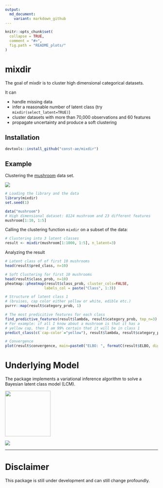 ```yaml
---
output:
  md_document:
    variant: markdown_github
---
```


<!-- README.md is generated from README.Rmd. Please edit that file -->

```r
knitr::opts_chunk$set(
  collapse = TRUE,
  comment = "#>",
  fig.path = "README_plots/"
)
```

# mixdir

The goal of mixdir is to cluster high dimensional categorical datasets.

It can

* handle missing data
* infer a reasonable number of latent class (try `mixdir(select_latent=TRUE)`)
* cluster datasets with more than 70,000 observations and 60 features
* propagate uncertainty and produce a soft clustering

## Installation

```r
devtools::install_github("const-ae/mixdir")
```


## Example

Clustering the [mushroom](https://archive.ics.uci.edu/ml/datasets/mushroom) data set.

![](README_plots/clustering_overview.png)

```r
# Loading the library and the data
library(mixdir)
set.seed(1)

data("mushroom")
# High dimensional dataset: 8124 mushroom and 23 different features
mushroom[1:10, 1:5]
```

Calling the clustering function `mixdir` on a subset of the data:

```r
# Clustering into 3 latent classes
result <- mixdir(mushroom[1:1000, 1:5], n_latent=3)
```


Analyzing the result

```r
# Latent class of of first 10 mushrooms
head(result$pred_class, n=10)

# Soft Clustering for first 10 mushrooms
head(result$class_prob, n=10)
pheatmap::pheatmap(result$class_prob, cluster_cols=FALSE,
                  labels_col = paste("Class", 1:3))

# Structure of latent class 1
# (bruises, cap color either yellow or white, edible etc.)
purrr::map(result$category_prob, 1)

# The most predicitive features for each class
find_predictive_features(result$lambda, result$category_prob, top_n=3)
# For example: if all I know about a mushroom is that it has a
# yellow cap, then I am 99% certain that it will be in class 1
predict_class(c(`cap-color`="yellow"), result$lambda, result$category_prob)

# Convergence
plot(result$convergence, main=paste0("ELBO: ", formatC(result$ELBO, digits = 3)))
```




# Underlying Model

The package implements a variational inference algorithm to solve a Bayesian latent class model (LCM). 


<div class="figure"><img src="README_plots/equations_model.png" align="center" style="height: 150px" ></div>



![](README_plots/model_plate_notation.png)


___

# Disclaimer 

This package is still under development and can still change profoundly. 



































